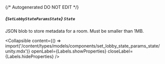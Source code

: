 {/* Autogenerated DO NOT EDIT  */}

##### *{`SetLobbyStateParamsState`}* `State`
JSON blob to store metadata for a room. Must be smaller than 1MB.

<Collapsible content={() => import('/content/types/models/components/set_lobby_state_params_state/unity.mdx')} openLabel={Labels.showProperties} closeLabel={Labels.hideProperties} />




